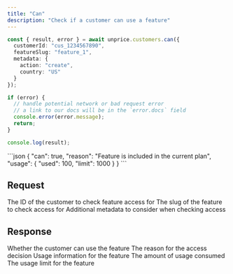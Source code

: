```yaml
---
title: "Can"
description: "Check if a customer can use a feature"
---
```


<RequestExample>

```ts
const { result, error } = await unprice.customers.can({
  customerId: "cus_1234567890",
  featureSlug: "feature_1",
  metadata: {
    action: "create",
    country: "US"
  }
});

if (error) {
  // handle potential network or bad request error
  // a link to our docs will be in the `error.docs` field
  console.error(error.message);
  return;
}

console.log(result);
```

</RequestExample>

<ResponseExample>
```json
{
  "can": true,
  "reason": "Feature is included in the current plan",
  "usage": {
    "used": 100,
    "limit": 1000
  }
}
```
</ResponseExample>

## Request

<ParamField body="customerId" type="string" required>
    The ID of the customer to check feature access for
</ParamField>

<ParamField body="featureSlug" type="string" required>
    The slug of the feature to check access for
</ParamField>

<ParamField body="metadata" type="object">
    Additional metadata to consider when checking access
</ParamField>

## Response

<ResponseField name="can" type="boolean" required>
    Whether the customer can use the feature
</ResponseField>

<ResponseField name="reason" type="string" required>
    The reason for the access decision
</ResponseField>

<ResponseField name="usage" type="object">
    Usage information for the feature
</ResponseField>

<ResponseField name="usage.used" type="number">
    The amount of usage consumed
</ResponseField>

<ResponseField name="usage.limit" type="number">
    The usage limit for the feature
</ResponseField>